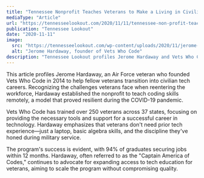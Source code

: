 ```yaml
---
title: "Tennessee Nonprofit Teaches Veterans to Make a Living in Civilian Life"
mediaType: "Article"
url: "https://tennesseelookout.com/2020/11/11/tennessee-non-profit-teaches-veterans-to-make-a-living-in-civilian-life/"
publication: "Tennessee Lookout"
date: "2020-11-11"
image:
  src: "https://tennesseelookout.com/wp-content/uploads/2020/11/jerome-hardaway.jpg"
  alt: "Jerome Hardaway, founder of Vets Who Code"
description: "Tennessee Lookout profiles Jerome Hardaway and Vets Who Code, highlighting how the nonprofit equips veterans with coding skills to transition into civilian tech careers, especially during the COVID-19 pandemic."
---
```


This article profiles Jerome Hardaway, an Air Force veteran who founded Vets Who Code in 2014 to help fellow veterans transition into civilian tech careers. Recognizing the challenges veterans face when reentering the workforce, Hardaway established the nonprofit to teach coding skills remotely, a model that proved resilient during the COVID-19 pandemic.

Vets Who Code has trained over 250 veterans across 37 states, focusing on providing the necessary tools and support for a successful career in technology. Hardaway emphasizes that veterans don't need prior tech experience—just a laptop, basic algebra skills, and the discipline they've honed during military service.

The program's success is evident, with 94% of graduates securing jobs within 12 months. Hardaway, often referred to as the "Captain America of Codes," continues to advocate for expanding access to tech education for veterans, aiming to scale the program without compromising quality.